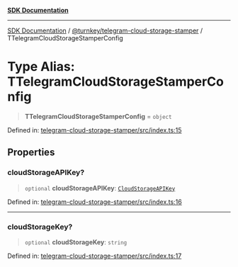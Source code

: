 [**SDK Documentation**](../../../README.mdx)

***

[SDK Documentation](../../../packages.mdx) / [@turnkey/telegram-cloud-storage-stamper](../README.mdx) / TTelegramCloudStorageStamperConfig

# Type Alias: TTelegramCloudStorageStamperConfig

> **TTelegramCloudStorageStamperConfig** = `object`

Defined in: [telegram-cloud-storage-stamper/src/index.ts:15](https://github.com/tkhq/sdk/blob/e1b1a69bdd608320aaf03cc2dbbf68dc0c52b28d/packages/telegram-cloud-storage-stamper/src/index.ts#L15)

## Properties

### cloudStorageAPIKey?

> `optional` **cloudStorageAPIKey**: [`CloudStorageAPIKey`](CloudStorageAPIKey.mdx)

Defined in: [telegram-cloud-storage-stamper/src/index.ts:16](https://github.com/tkhq/sdk/blob/e1b1a69bdd608320aaf03cc2dbbf68dc0c52b28d/packages/telegram-cloud-storage-stamper/src/index.ts#L16)

***

### cloudStorageKey?

> `optional` **cloudStorageKey**: `string`

Defined in: [telegram-cloud-storage-stamper/src/index.ts:17](https://github.com/tkhq/sdk/blob/e1b1a69bdd608320aaf03cc2dbbf68dc0c52b28d/packages/telegram-cloud-storage-stamper/src/index.ts#L17)
